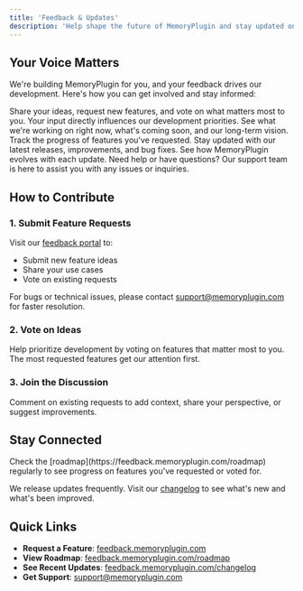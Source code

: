 ```yaml
---
title: 'Feedback & Updates'
description: 'Help shape the future of MemoryPlugin and stay updated on our progress'
---
```


## Your Voice Matters

We're building MemoryPlugin for you, and your feedback drives our development. Here's how you can get involved and stay informed:

<CardGroup cols={2}>
  <Card
    title="Feature Requests & Feedback"
    icon="comment"
    href="https://feedback.memoryplugin.com"
  >
    Share your ideas, request new features, and vote on what matters most to you. Your input directly influences our development priorities.
  </Card>
  <Card
    title="Product Roadmap"
    icon="map"
    href="https://feedback.memoryplugin.com/roadmap"
  >
    See what we're working on right now, what's coming soon, and our long-term vision. Track the progress of features you've requested.
  </Card>
  <Card
    title="Changelog"
    icon="list"
    href="https://feedback.memoryplugin.com/changelog"
  >
    Stay updated with our latest releases, improvements, and bug fixes. See how MemoryPlugin evolves with each update.
  </Card>
  <Card
    title="Support"
    icon="envelope"
    href="mailto:support@memoryplugin.com"
  >
    Need help or have questions? Our support team is here to assist you with any issues or inquiries.
  </Card>
</CardGroup>

## How to Contribute

### 1. Submit Feature Requests
Visit our [feedback portal](https://feedback.memoryplugin.com) to:
- Submit new feature ideas
- Share your use cases
- Vote on existing requests

For bugs or technical issues, please contact [support@memoryplugin.com](mailto:support@memoryplugin.com) for faster resolution.

### 2. Vote on Ideas
Help prioritize development by voting on features that matter most to you. The most requested features get our attention first.

### 3. Join the Discussion
Comment on existing requests to add context, share your perspective, or suggest improvements.

## Stay Connected

<Info>
Check the [roadmap](https://feedback.memoryplugin.com/roadmap) regularly to see progress on features you've requested or voted for.
</Info>

We release updates frequently. Visit our [changelog](https://feedback.memoryplugin.com/changelog) to see what's new and what's been improved.

## Quick Links

- **Request a Feature**: [feedback.memoryplugin.com](https://feedback.memoryplugin.com)
- **View Roadmap**: [feedback.memoryplugin.com/roadmap](https://feedback.memoryplugin.com/roadmap)
- **See Recent Updates**: [feedback.memoryplugin.com/changelog](https://feedback.memoryplugin.com/changelog)
- **Get Support**: [support@memoryplugin.com](mailto:support@memoryplugin.com)